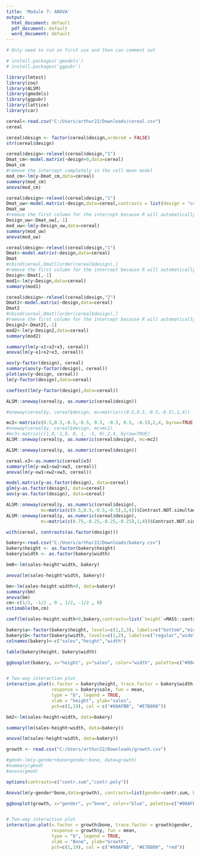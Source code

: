 ```yaml
---
title: 'Module 7: ANOVA'
output:
  html_document: default
  pdf_document: default
  word_document: default
---
```


```r
# Only need to run on first use and then can comment out

# install.packages('gmodels')
# install.packages('ggpubr')
```

```r
library(lmtest)
library(zoo)
library(ALSM)
library(gmodels)
library(ggpubr)
library(lattice)
library(car)
```

```r
cereal<-read.csv("C:/Users/arthur22/Downloads/cereal.csv")
cereal
```

```r
cereal$design <- factor(cereal$design,ordered = FALSE)
str(cereal$design)
```

```r
cereal$design<-relevel(cereal$design,"1")
Dmat_cm<-model.matrix(~design+0,data=cereal)
Dmat_cm
#remove the intercept completely in the cell mean model
mod_cm<-lm(y~Dmat_cm,data=cereal)
summary(mod_cm)
anova(mod_cm)
```

```r
cereal$design<-relevel(cereal$design,"1")
Dmat_uw<-model.matrix(~design,data=cereal,contrasts = list(design = "contr.sum"))
Dmat_uw
#remove the first column for the intercept because R will automatically generate the intercept column
Design_uw<-Dmat_uw[,-1]
mod_uw<-lm(y~Design_uw,data=cereal)
summary(mod_uw)
anova(mod_uw)
```

```r
cereal$design<-relevel(cereal$design,"1")
Dmat<-model.matrix(~design,data=cereal)
Dmat
#cbind(cereal,Dmat)[order(cereal$design),]
#remove the first column for the intercept because R will automatically generate the intercept column
Design<-Dmat[,-1]
mod1<-lm(y~Design,data=cereal)
summary(mod1)
```

```r
cereal$design<-relevel(cereal$design,"2")
Dmat2<-model.matrix(~design,data=cereal)
Dmat2
#cbind(cereal,Dmat)[order(cereal$design),]
#remove the first column for the intercept because R will automatically generate the intercept column
Design2<-Dmat2[,-1]
mod2<-lm(y~Design2,data=cereal)
summary(mod2)
```

```r
summary(lm(y~x1+x2+x3, cereal))
anova(lm(y~x1+x2+x3, cereal))
```

```r
aov(y~factor(design), cereal)
summary(aov(y~factor(design), cereal))
plot(aov(y~design, cereal))
lm(y~factor(design),data=cereal)

```

```r
coeftest(lm(y~factor(design),data=cereal))
```
      
```r
ALSM::oneway(cereal$y, as.numeric(cereal$design))
```

```r
#oneway(cereal$y, cereal$design, mc=matrix(c(0.5,0.5,-0.5,-0.5),1,4))

mc2<-matrix(c(0.5,0.5,-0.5,-0.5, 0.5, -0.5, 0.5, -0.5),2,4, byrow=TRUE)
#oneway(cereal$y, cereal$design, mc=mc2)
#mc3<-matrix(c(1,0,-1,0, 0, 1, -1, 0),2,4, byrow=TRUE)
ALSM::oneway(cereal$y, as.numeric(cereal$design), mc=mc2)
```

```r
ALSM::oneway(cereal$y, as.numeric(cereal$design))
```

```r
cereal.x3<-as.numeric(cereal$x3)
summary(lm(y~xw1+xw2+xw3, cereal))
anova(lm(y~xw1+xw2+xw3, cereal))
```

```r
model.matrix(y~as.factor(design), data=cereal)
glm(y~as.factor(design), data=cereal)
aov(y~as.factor(design), data=cereal)
```

```r
ALSM::oneway(cereal$y, as.numeric(cereal$design),
             mc=matrix(c(0.5,0.5,-0.5,-0.5),1,4))$Contrast.NOT.simultaneous
ALSM::oneway(cereal$y, as.numeric(cereal$design),
             mc=matrix(c(0.75,-0.25,-0.25,-0.25),1,4))$Contrast.NOT.simultaneous
```

```r
with(cereal, contrasts(as.factor(design)))
```

```r
bakery<-read.csv("C:/Users/arthur22/Downloads/bakery.csv")
bakery$height <- as.factor(bakery$height)
bakery$width <- as.factor(bakery$width)

bm0<-lm(sales~height*width, bakery)

anova(lm(sales~height*width, bakery))

```

```r
bm<-lm(sales~height:width+0, data=bakery)
summary(bm)
anova(bm)
cm<-c(1/2, -1/2 , 0 , 1/2, -1/2 , 0)
estimable(bm,cm)

```

```r
coef(lm(sales~height:width+0,bakery,contrasts=list(`height`=MASS::contr.sdif)))

```

```r
bakery$a<-factor(bakery$height, levels=c(1,2,3), labels=c("bottom","middle","top"))
bakery$b<-factor(bakery$width, levels=c(1,2), labels=c("regular","wide"))
colnames(bakery)<-c("sales","height","width")

table(bakery$height, bakery$width)

```

```r
ggboxplot(bakery, x="height", y="sales", color="width", palette=c("#00AFBB", "#E7B800"))


# Two-way interaction plot
interaction.plot(x.factor = bakery$height, trace.factor = bakery$width, 
                 response = bakery$sale, fun = mean, 
                 type = "b", legend = TRUE, 
                 xlab = "height", ylab="sales",
                 pch=c(1,19), col = c("#00AFBB", "#E7B800"))

```

```r
bm2<-lm(sales~height+width, data=bakery)

summary(lm(sales~height+width, data=bakery))

anova(lm(sales~height+width, data=bakery))

```

```r
growth <- read.csv("C:/Users/arthur22/Downloads/growth.csv")

#gmod<-lm(y~gender+bone+gender:bone, data=growth)
#summary(gmod)
#anova(gmod)

options(contrasts=c("contr.sum","contr.poly"))

Anova(lm(y~gender*bone,data=growth), contrasts=list(gender=contr.sum, bone=contr.sum),type=3)

ggboxplot(growth, x="gender", y="bone", color="blue", palette=c("#00AFBB", "#E7B800", "red"))


# Two-way interaction plot
interaction.plot(x.factor = growth$bone, trace.factor = growth$gender, 
                 response = growth$y, fun = mean, 
                 type = "b", legend = TRUE, 
                 xlab = "Bone", ylab="Growth",
                 pch=c(1,19), col = c("#00AFBB", "#E7B800", "red"))
```